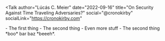 <Talk
  author="Lúcás C. Meier"
  date="2022-09-16"
  title="On Security Against Time Traveling Adversaries?"
  social="@cronokirby"
  socialLink="https://cronokirby.com"
>
<Section title="First Section">
<TextSlide title="Woah, this is hard">
  - The first thing
  - The second thing
</TextSlide>
<TextSlide title="Woah, this is hard too!">
  - Even more stuff
  - The second thing
</TextSlide>
</Section>
<Section title="Second Section">
<TextSlide title="Cool!">
 *boo* bar baz *beeeh*.
</TextSlide>
</Section>
</Talk>
